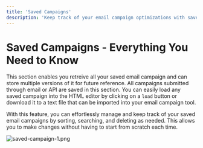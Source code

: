 ```yaml
---
title: 'Saved Campaigns'
description: 'Keep track of your email campaign optimizations with saved campaigns. Easily access previous improvements to streamline your email marketing efforts.'
---
```


# Saved Campaigns - Everything You Need to Know
This section enables you retreive all your saved email campaign and can store multiple versions of it for future reference. All campaigns submitted through email or API are saved in this section. You can easily load any saved campaign into the HTML editor by clicking on a `load` button or download it to a text file that can be imported into your email campaign tool.

With this feature, you can effortlessly manage and keep track of your saved email campaigns by sorting, searching, and deleting as needed. This allows you to make changes without having to start from scratch each time.



![saved-campaign-1.png](/images/save-campaign-1.png)
